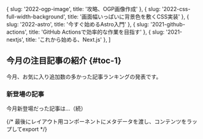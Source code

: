 

  { slug: '2022-ogp-image', title: '攻略、OGP画像作成' },
  { slug: '2022-css-full-width-background', title: '画面幅いっぱいに背景色を敷くCSS実装' },
  { slug: '2022-astro', title: '今すぐ始めるAstro入門' },
  { slug: '2021-github-actions', title: 'GitHub Actionsで効率的な作業を目指す' },
  { slug: '2021-nextjs', title: 'これから始める、Next.js' },
]

## 今月の注目記事の紹介 \{#toc-1\}

今月、お気に入り追加数の多かった記事ランキングの発表です。

<RankingTable month="2022年10月" rankingData={rankingData} />

### 新登場の記事

今月新登場だった記事は...（続）

{/* 最後にレイアウト用コンポーネントにメタデータを渡し、コンテンツをラップしてexport */}
